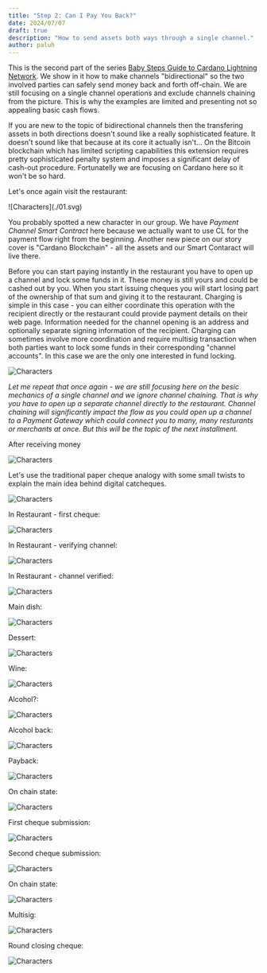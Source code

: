 ```yaml
---
title: "Step 2: Can I Pay You Back?"
date: 2024/07/07
draft: true
description: "How to send assets both ways through a single channel."
author: paluh
---
```


This is the second part of the series [Baby Steps Guide to Cardano Lightning Network](/guide). We show in it how to make channels "bidirectional" so the two involved parties can safely send money back and forth off-chain. We are still focusing on a single channel operations and exclude channels chaining from the picture. This is why the examples are limited and presenting not so appealing basic cash flows.

If you are new to the topic of bidirectional channels then the transfering assets in both directions doesn't sound like a really sophisticated feature. It doesn't sound like that because at its core it actually isn't...  On the Bitcoin blockchain which has limited scripting capabilities this extension requires pretty sophisticated penalty system and imposes a significant delay of cash-out procedure. Fortunatelly we are focusing on Cardano here so it won't be so hard.

Let's once again visit the restaurant:

<div className="nx-block dark:nx-hidden">
![Characters](./01.svg)
</div>

You probably spotted a new character in our group. We have *Payment Channel Smart Contract* here because we actually want to use CL for the payment flow right from the beginning. Another new piece on our story cover is "Cardano Blockchain" - all the assets and our Smart Contaract will live there.

Before you can start paying instantly in the restaurant you have to open up a channel and lock some funds in it. These money is still yours and could be cashed out by you. When you start issuing cheques you will start losing part of the ownership of that sum and giving it to the restaurant. Charging is simple in this case - you can either coordinate this operation with the recipient directly or the restaurant could provide payment details on their web page. Information needed for the channel opening is an address and optionally separate signing information of the recipient. Charging can sometimes involve more coordination and require multisig transaction when both parties want to lock some funds in their corresponding "channel accounts". In this case we are the only one interested in fund locking.

![Characters](./02.1.svg)

*Let me repeat that once again - we are still focusing here on the besic mechanics of a *single channel* and we ignore channel chaining. That is why you have to open up a separate channel directly to the restaurant. Channel chaining will significantly impact the flow as you could open up a channel to a Payment Gateway which could connect you to many, many resturants or merchants at once. But this will be the topic of the next installment.*

After receiving money 

![Characters](./02.2.svg)

Let's use the traditional paper cheque analogy with some small twists to explain the main idea behind digital catcheques.

![Characters](./03.svg)

In Restaurant - first cheque:

![Characters](./04.svg)

In Restaurant - verifying channel:

![Characters](./05.svg)

In Restaurant - channel verified:

![Characters](./06.svg)

Main dish:

![Characters](./07.svg)

Dessert:

![Characters](./08.svg)

Wine:

![Characters](./09.svg)

Alcohol?:

![Characters](./10.svg)

Alcohol back:

![Characters](./11.svg)

Payback:

![Characters](./12.svg)

On chain state:

![Characters](./13.svg)

First cheque submission:

![Characters](./14.svg)

Second cheque submission:

![Characters](./15.svg)

On chain state:

![Characters](./16.svg)

Multisig:

![Characters](./17.svg)

Round closing cheque:

![Characters](./18.svg)
